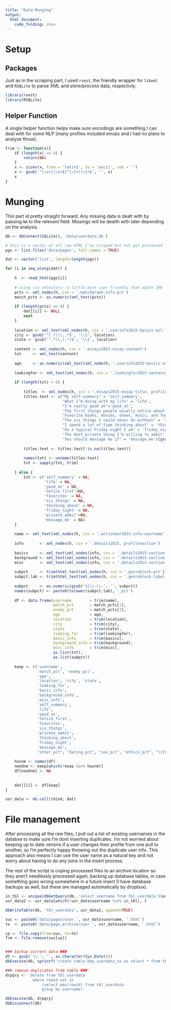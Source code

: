 ```yaml
---
title: "Data Munging"
output: 
  html_document:
    code_folding: show
---
```


# Setup

## Packages

Just as in the scraping part, I used `rvest`, the friendly wrapper for `libxml` and `RSQLite` to parse XML and store/process data, respectivly. 

```r
library(rvest)
library(RSQLite)
```

## Helper Function

A single helper function helps make sure encodings are something I can deal with for some NLP (many profiles included emojis and I had no plans to analyze those).

```r
trim <- function(x){
    if (length(x) == 0) {
        return(NA)
    }
    x <- iconv(x, from = 'latin1', to = 'ascii', sub = '')
    x <- gsub('^\\s+|\\s+$|^\\t+|\\t+$', '', x)
    x
}
```

# Munging

This part id pretty straight forward. Any missing data is dealt with by passing `NA` to the relevant field. Missings will be dealth with later depending on the analysis. 

```r
db <- dbConnect(SQLite(), 'data/userdata.db')

# this is a vector of all raw HTML I've scraped but not yet processed
pgs <- list.files('data/pages', full.names = TRUE)

dat <- vector('list', length=length(pgs))

for (i in seq_along(dat)) {
    
    h  <- read_html(pgs[i])
    
    # using css selectors--a little more user friendly than xpath IMO
    pcts <- xml_nodes(h, css = '.matchgraph-info-pct')
    match_pcts <- as.numeric(xml_text(pcts))
    
    if (length(pcts) == 0) {
        dat[[i]] <- NULL
        next
    }
        
    location <- xml_text(xml_nodes(h, css = '.userinfo2015-basics-asl-location'))
    city <- gsub('^(.*)\\,.*$', '\\1', location)
    state <- gsub('^.*\\,(.*)$', '\\1', location)
    
    content <- xml_nodes(h, css = '.essays2015-essay-content')
    txt     <- xml_text(content)
    
    age     <- as.numeric(xml_text(xml_node(h, '.userinfo2015-basics-asl-age')))
    
    lookingfor <- xml_text(xml_nodes(h, css = '.lookingfor2015-sentence'))
    
    if (length(txt) > 0) {
        
        titles  <- xml_nodes(h, css = '.essays2015-essay-title, profilesection-title')
        titles.text <- c("My self-summary" = 'self_summary', 
                         "What I’m doing with my life" = 'life', 
                         "I’m really good at"='good_at', 
                         'The first things people usually notice about me'='notice_first',
                         "Favorite books, movies, shows, music, and food" = 'favorites', 
                         "The six things I could never do without" = 'six_things', 
                         "I spend a lot of time thinking about" = 'thinking_about', 
                         "On a typical Friday night I am" = 'friday_night', 
                         'The most private thing I’m willing to admit' = 'private_admit',
                         "You should message me if" = 'message_me')[gsub('^\\s|\\s$', '', xml_text(titles))]
        
        titles.text <- titles.text[!is.na(titles.text)]
        
        names(txt) <- unname(titles.text)
        txt <- sapply(txt, trim)
        
    } else {
        txt <- c('self_summary' = NA, 
                 'life' = NA, 
                 'good_at' = NA, 
                 'notice_first'=NA,
                 'favorites' = NA, 
                 'six_things' = NA, 
                 'thinking_about' = NA, 
                 'friday_night' = NA, 
                 'private_admit'=NA,
                 'message_me' = NA)
    }
    
    name <- xml_text(xml_nodes(h, css = '.actionbar2015-info-username'))
    
    info       <- xml_nodes(h, css = '.details2015, profilesection')
    
    basics     <- xml_text(xml_nodes(info, css = '.details2015-section.basics'))
    background <- xml_text(xml_nodes(info, css = '.details2015-section.background'))
    misc       <- xml_text(xml_nodes(info, css = '.details2015-section.misc'))
    
    subpct     <- trim(html_text(xml_nodes(h, css = '.genreblock-pct')))
    subpct.lab <- trim(html_text(xml_nodes(h, css = '.genreblock-label')))
    
    subpct     <- as.numeric(gsub('%|\\-\\-', '', subpct))
    names(subpct) <- paste0(tolower(subpct.lab), '_pct')
    
    df <- data.frame(username        = trim(name),
                     match_pct       = match_pcts[1],
                     enemy_pct       = match_pcts[2],
                     age             = age,
                     location        = trim(location),
                     city            = trim(city),
                     state           = trim(state),
                     looking_for     = trim(lookingfor),
                     basic_info      = trim(basics),
                     background_info = trim(background),
                     misc_info       = trim(misc),
                     as.list(txt),
                     as.list(subpct))
    
    keep <- c('username', 
              'match_pct', 'enemy_pct', 
              'age',
              'location', 'city', 'state',
              'looking_for',
              'basic_info', 
              'background_info', 
              'misc_info', 
              'self_summary', 
              'life', 
              'good_at', 
              'notice_first',
              'favorites', 
              'six_things', 
              'private_admit',
              'thinking_about', 
              'friday_night', 
              'message_me',
              "other_pct", "dating_pct", "sex_pct", "ethics_pct", "lifestyle_pct", "religion_pct")
    
    hasnm <- names(df)
    neednm <- keep[which(!keep %in% hasnm)]
    df[neednm] <- NA 
    
    
    dat[[i]] <- df[keep]
}

usr_data <- do.call(rbind, dat)
```

# File management

After processing all the raw files, I pull out a list of existing usernames in the databse to make sure I'm dont inserting duplicates. I'm not worried about keeping up to date verions if a user changes their profile from one pull to another, so I'm perfectly happy throwing out the duplicate user info. This approach also means I can use the user name as a natural key and not worry about having to do any joins in the insert process. 

The rest of the script is coping processed files to an archive location so they aren't needlessly processed again, backing up database tables, in case something goes wrong somewhere in a future insert (I have database backups as well, but these are managed automatically by dropbox). 


```r
in_tbl <- unique(dbGetQuery(db, 'select username from tbl_userdata')$username)
usr_data2 <- usr_data[which(!usr_data$username %in% in_tbl), ]

dbWriteTable(db, 'tbl_userdata', usr_data2, append=TRUE)

suc <- paste0('data/pages/user_', usr_data$username, '.html')
to  <- paste0('data/page_archive/user_', usr_data$username, '.html')

cp <- file.copy(from=suc, to=to)
frm <- file.remove(suc[cp])


### backup current data ###
dt <- gsub('\\-', '', as.character(Sys.Date()))
dbExecute(db, sprintf('create table bkp_userdata_%s as select * from tbl_userdata', dt))

### remove duplicates from table ###
drpqry <- 'delete from tbl_userdata 
            where rowid not in 
                (select max(rowid) from tbl_userdata
                group by username)'

dbExecute(db, drpqry)
dbDisconnect(db)
```
